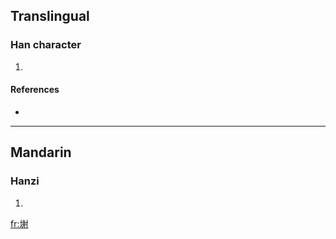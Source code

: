 ==Translingual==

===Han character===
{{Han char|rn=32|rad=土|as=10|sn=13|four=|canj=土竹竹戈 (GHHI)}}

# {{defn|Han|sort=土10}}

====References====
* {{Han ref|kx=0236.341|hdz=10472.130|uh=586E|ud=22638}}

----

==Mandarin==

===Hanzi===
{{cmn-hanzi|pin=[[xiè]] ([[xie4]])|wg=hsieh<sup>4</sup>}}

# {{defn|Mandarin}}

[[fr:塮]]